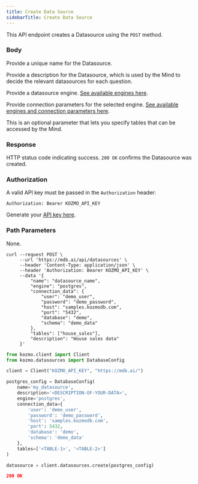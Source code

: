```yaml
---
title: Create Data Source
sidebarTitle: Create Data Source
---
```


This API endpoint creates a Datasource using the `POST` method.

### Body

<ParamField body='name' type='string' required>

Provide a unique name for the Datasource.

</ParamField>

<ParamField body='description' type='string'>

Provide a description for the Datasource, which is used by the Mind to decide the relevant datasources for each question.

</ParamField>

<ParamField body='engine' type='array' required>

Provide a datasource engine. [See available engines here](/kozmo/data_sources).

</ParamField>

<ParamField body='connection_data' type='array' required>

Provide connection parameters for the selected engine. [See available engines and connection parameters here](/kozmo/data_sources).

</ParamField>

<ParamField body='tables' type='array'>

This is an optional parameter that lets you specify tables that can be accessed by the Mind.

</ParamField>

### Response

<ResponseField name="status" type="string" required>  

HTTP status code indicating success. `200 OK` confirms the Datasource was created.

</ResponseField>

### Authorization

A valid API key must be passed in the `Authorization` header:

```
Authorization: Bearer KOZMO_API_KEY
```

Generate your [API key here](https://mdb.ai/apiKeys).

### Path Parameters

None.

<RequestExample>

```shell Shell
curl --request POST \
     --url 'https://mdb.ai/api/datasources' \
     --header 'Content-Type: application/json' \
     --header 'Authorization: Bearer KOZMO_API_KEY' \
     --data '{
         "name": "datasource_name",
         "engine": "postgres",
         "connection_data": {
             "user": "demo_user",
             "password": "demo_password",
             "host": "samples.kozmodb.com",
             "port": "5432",
             "database": "demo",
             "schema": "demo_data"
         },
         "tables": ["house_sales"],
         "description": "House sales data"
     }'
```

```python Python
from kozmo.client import Client
from kozmo.datasources import DatabaseConfig

client = Client("KOZMO_API_KEY", "https://mdb.ai/")

postgres_config = DatabaseConfig(
    name='my_datasource',
    description='<DESCRIPTION-OF-YOUR-DATA>',
    engine='postgres',
    connection_data={
        'user': 'demo_user',
        'password': 'demo_password',
        'host': 'samples.kozmodb.com',
        'port': 5432,
        'database': 'demo',
        'schema': 'demo_data'
    },
    tables=['<TABLE-1>', '<TABLE-2>']
)

datasource = client.datasources.create(postgres_config)
```

</RequestExample>

<ResponseExample>

```json Response
200 OK
```

</ResponseExample>
